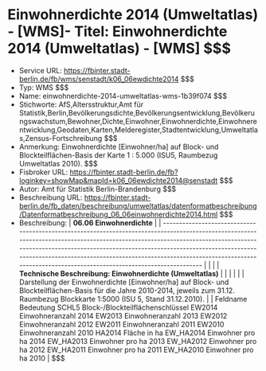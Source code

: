 # Einwohnerdichte 2014 (Umweltatlas) - [WMS]- Titel: Einwohnerdichte 2014 (Umweltatlas) - [WMS] $$$
- Service URL: https://fbinter.stadt-berlin.de/fb/wms/senstadt/k06_06ewdichte2014 $$$
- Typ: WMS $$$
- Name: einwohnerdichte-2014-umweltatlas-wms-1b39f074 $$$
- Stichworte: AfS,Altersstruktur,Amt für Statistik,Berlin,Bevölkerungsdichte,Bevölkerungsentwicklung,Bevölkerungswachstum,Bewohner,Dichte,Einwohner,Einwohnerdichte,Einwohnerentwicklung,Geodaten,Karten,Melderegister,Stadtentwicklung,Umweltatlas,Zensus-Fortschreibung $$$
- Anmerkung: Einwohnerdichte [Einwohner/ha] auf Block- und Blockteilflächen-Basis der Karte 1 : 5.000 (ISU5, Raumbezug Umweltatlas 2010). $$$
- Fisbroker URL: https://fbinter.stadt-berlin.de/fb?loginkey=showMap&mapId=k06_06ewdichte2014@senstadt $$$
- Autor: Amt für Statistik Berlin-Brandenburg $$$
- Beschreibung URL: https://fbinter.stadt-berlin.de/fb_daten/beschreibung/umweltatlas/datenformatbeschreibung/Datenformatbeschreibung_06_06einwohnerdichte2014.html $$$
- Beschreibung: | **06.06 Einwohnerdichte**                                                                                                                                                                                                                                                                                                                                                                      |
| ---------------------------------------------------------------------------------------------------------------------------------------------------------------------------------------------------------------------------------------------------------------------------------------------------------------------------------------------------------------------------------------------- |
|                                                                                                                                                                                                                                                                                                                                                                                                |
| **Technische Beschreibung: Einwohnerdichte (Umweltatlas)**                                                                                                                                                                                                                                                                                                                                     |
|                                                                                                                                                                                                                                                                                                                                                                                                |
|                                                                                                                                                                                                                                                                                                                                                                                                |
| Darstellung der Einwohnerdichte \[Einwohner/ha\] auf Block- und Blockteilflächen-Basis für die Jahre 2010-2014, jeweils zum 31.12\. Raumbezug Blockkarte 1:5000 (ISU 5, Stand 31.12.2010).                                                                                                                                                                                                     |
| Feldname Bedeutung SCHL5 Block-/Blockteilflächenschlüssel EW2014 Einwohneranzahl 2014 EW2013 Einwohneranzahl 2013 EW2012 Einwohneranzahl 2012 EW2011 Einwohneranzahl 2011 EW2010 Einwohneranzahl 2010 HA2014 Fläche in ha EW\_HA2014 Einwohner pro ha 2014 EW\_HA2013 Einwohner pro ha 2013 EW\_HA2012 Einwohner pro ha 2012 EW\_HA2011 Einwohner pro ha 2011 EW\_HA2010 Einwohner pro ha 2010 | $$$
